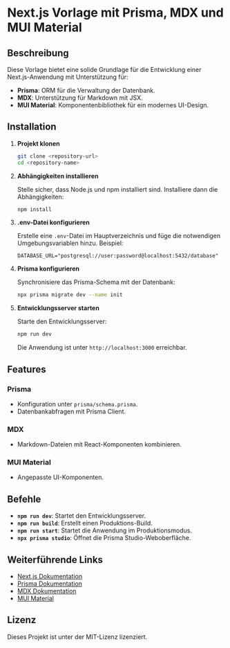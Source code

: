 # Next.js Vorlage mit Prisma, MDX und MUI Material

## Beschreibung
Diese Vorlage bietet eine solide Grundlage für die Entwicklung einer Next.js-Anwendung mit Unterstützung für:

- **Prisma**: ORM für die Verwaltung der Datenbank.
- **MDX**: Unterstützung für Markdown mit JSX.
- **MUI Material**: Komponentenbibliothek für ein modernes UI-Design.

## Installation

1. **Projekt klonen**

   ```bash
   git clone <repository-url>
   cd <repository-name>
   ```

2. **Abhängigkeiten installieren**

   Stelle sicher, dass Node.js und npm installiert sind. Installiere dann die Abhängigkeiten:

   ```bash
   npm install
   ```

3. **.env-Datei konfigurieren**

   Erstelle eine `.env`-Datei im Hauptverzeichnis und füge die notwendigen Umgebungsvariablen hinzu. Beispiel:

   ```env
   DATABASE_URL="postgresql://user:password@localhost:5432/database"
   ```

4. **Prisma konfigurieren**

   Synchronisiere das Prisma-Schema mit der Datenbank:

   ```bash
   npx prisma migrate dev --name init
   ```

5. **Entwicklungsserver starten**

   Starte den Entwicklungsserver:

   ```bash
   npm run dev
   ```

   Die Anwendung ist unter `http://localhost:3000` erreichbar.

## Features

### Prisma
- Konfiguration unter `prisma/schema.prisma`.
- Datenbankabfragen mit Prisma Client.

### MDX
- Markdown-Dateien mit React-Komponenten kombinieren.

### MUI Material
- Angepasste UI-Komponenten.

## Befehle

- **`npm run dev`**: Startet den Entwicklungsserver.
- **`npm run build`**: Erstellt einen Produktions-Build.
- **`npm run start`**: Startet die Anwendung im Produktionsmodus.
- **`npx prisma studio`**: Öffnet die Prisma Studio-Weboberfläche.


## Weiterführende Links
- [Next.js Dokumentation](https://nextjs.org/docs)
- [Prisma Dokumentation](https://www.prisma.io/docs)
- [MDX Dokumentation](https://mdxjs.com/)
- [MUI Material](https://mui.com/)

## Lizenz
Dieses Projekt ist unter der MIT-Lizenz lizenziert.
